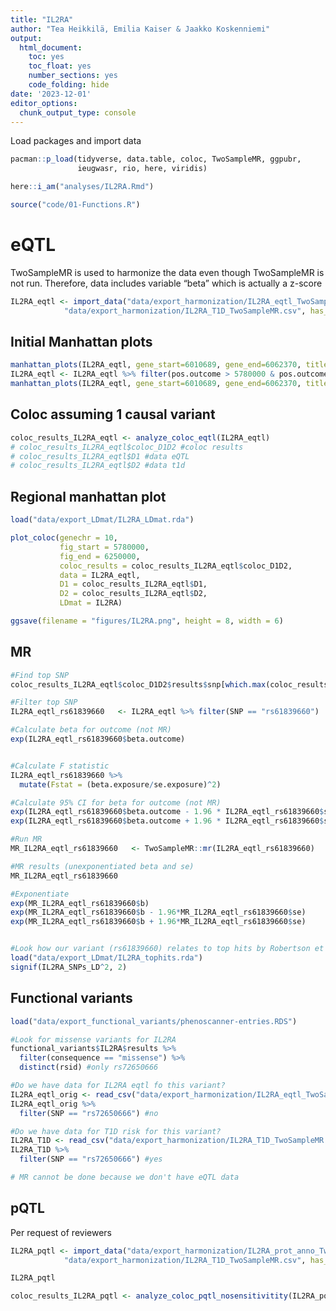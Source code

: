 ```yaml
---
title: "IL2RA"
author: "Tea Heikkilä, Emilia Kaiser & Jaakko Koskenniemi"
output:
  html_document:
    toc: yes
    toc_float: yes
    number_sections: yes
    code_folding: hide
date: '2023-12-01'
editor_options:
  chunk_output_type: console
---
```


Load packages and import data
```r
pacman::p_load(tidyverse, data.table, coloc, TwoSampleMR, ggpubr, 
               ieugwasr, rio, here, viridis)

here::i_am("analyses/IL2RA.Rmd")

source("code/01-Functions.R")
```


# eQTL

TwoSampleMR is used to harmonize the data even though TwoSampleMR is not run. Therefore, data includes variable "beta" which is actually a z-score

```r
IL2RA_eqtl <- import_data("data/export_harmonization/IL2RA_eqtl_TwoSampleMR.csv",
            "data/export_harmonization/IL2RA_T1D_TwoSampleMR.csv", has_beta = TRUE)

```

## Initial Manhattan plots
```r
manhattan_plots(IL2RA_eqtl, gene_start=6010689, gene_end=6062370, title = "IL2RA")
IL2RA_eqtl <- IL2RA_eqtl %>% filter(pos.outcome > 5780000 & pos.outcome < 6250000) 
manhattan_plots(IL2RA_eqtl, gene_start=6010689, gene_end=6062370, title = "IL2RA")
```

## Coloc assuming 1 causal variant
```r
coloc_results_IL2RA_eqtl <- analyze_coloc_eqtl(IL2RA_eqtl)
# coloc_results_IL2RA_eqtl$coloc_D1D2 #coloc results
# coloc_results_IL2RA_eqtl$D1 #data eQTL
# coloc_results_IL2RA_eqtl$D2 #data t1d

```

## Regional manhattan plot

```r

load("data/export_LDmat/IL2RA_LDmat.rda")

plot_coloc(genechr = 10,
           fig_start = 5780000,
           fig_end = 6250000,
           coloc_results = coloc_results_IL2RA_eqtl$coloc_D1D2,
           data = IL2RA_eqtl,
           D1 = coloc_results_IL2RA_eqtl$D1,
           D2 = coloc_results_IL2RA_eqtl$D2,
           LDmat = IL2RA)

ggsave(filename = "figures/IL2RA.png", height = 8, width = 6)
```

## MR
```r

#Find top SNP
coloc_results_IL2RA_eqtl$coloc_D1D2$results$snp[which.max(coloc_results_IL2RA_eqtl$coloc_D1D2$results$SNP.PP.H4)] #rs61839660

#Filter top SNP
IL2RA_eqtl_rs61839660   <- IL2RA_eqtl %>% filter(SNP == "rs61839660")

#Calculate beta for outcome (not MR)
exp(IL2RA_eqtl_rs61839660$beta.outcome)


#Calculate F statistic
IL2RA_eqtl_rs61839660 %>% 
  mutate(Fstat = (beta.exposure/se.exposure)^2)

#Calculate 95% CI for beta for outcome (not MR)
exp(IL2RA_eqtl_rs61839660$beta.outcome - 1.96 * IL2RA_eqtl_rs61839660$se.outcome)
exp(IL2RA_eqtl_rs61839660$beta.outcome + 1.96 * IL2RA_eqtl_rs61839660$se.outcome)

#Run MR
MR_IL2RA_eqtl_rs61839660   <- TwoSampleMR::mr(IL2RA_eqtl_rs61839660)

#MR results (unexponentiated beta and se)
MR_IL2RA_eqtl_rs61839660

#Exponentiate 
exp(MR_IL2RA_eqtl_rs61839660$b)
exp(MR_IL2RA_eqtl_rs61839660$b - 1.96*MR_IL2RA_eqtl_rs61839660$se)
exp(MR_IL2RA_eqtl_rs61839660$b + 1.96*MR_IL2RA_eqtl_rs61839660$se)


#Look how our variant (rs61839660) relates to top hits by Robertson et al.
load("data/export_LDmat/IL2RA_tophits.rda")
signif(IL2RA_SNPs_LD^2, 2)

```


## Functional variants

```r
load("data/export_functional_variants/phenoscanner-entries.RDS")

#Look for missense variants for IL2RA 
functional_variants$IL2RA$results %>% 
  filter(consequence == "missense") %>%  
  distinct(rsid) #only rs72650666

#Do we have data for IL2RA eqtl fo this variant?
IL2RA_eqtl_orig <- read_csv("data/export_harmonization/IL2RA_eqtl_TwoSampleMR.csv")
IL2RA_eqtl_orig %>%
  filter(SNP == "rs72650666") #no

#Do we have data for T1D risk for this variant?
IL2RA_T1D <- read_csv("data/export_harmonization/IL2RA_T1D_TwoSampleMR.csv")
IL2RA_T1D %>%
  filter(SNP == "rs72650666") #yes

# MR cannot be done because we don't have eQTL data

```

## pQTL

Per request of reviewers
```r
IL2RA_pqtl <- import_data("data/export_harmonization/IL2RA_prot_anno_TwoSampleMR.csv",
            "data/export_harmonization/IL2RA_T1D_TwoSampleMR.csv", has_beta = TRUE)

IL2RA_pqtl

coloc_results_IL2RA_pqtl <- analyze_coloc_pqtl_nosensitivitity(IL2RA_pqtl)
```


